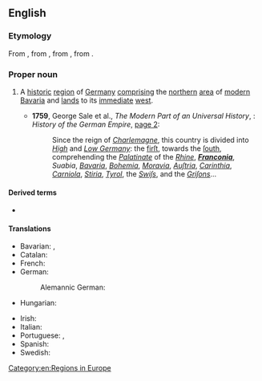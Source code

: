 {{also|Francónia|Francônia}}
==English==
{{wikipedia}}
===Etymology===
From {{der|en|ML.|Franconia}}, from {{m|la|Francus||Frank}}, from {{der|en|frk|*Franko||a Frank}}, from {{der|en|gem-pro|*frankô||}}.

===Proper noun===
{{en-proper noun}}

# {{lb|en|geography|historical}} A [[historic]] [[region]] of [[Germany]] [[comprising]] the [[northern]] [[area]] of [[modern]] [[Bavaria]] and [[land]]s to its [[immediate]] [[west]].
#* '''1759''', George Sale et al., ''The Modern Part of an Universal History'', {{nowrap|volume XXIX}}: ''History of the German Empire'', [http://books.google.com/books?id=dFtjAAAAMAAJ&pg=PA2 page&nbsp;2]:
#*: Since the reign of ''[[Charlemagne]]'', this country is divided into ''[[High Germany|High]]'' and ''[[Low Germany]]'': the [[first|firſt]], towards the [[south|ſouth]], comprehending the ''[[Palatinate]]'' of the ''[[Rhine]]'', '''''[[Franconia]]''''', ''Suabia'', ''[[Bavaria]]'', ''[[Bohemia]]'', ''[[Moravia]]'', ''[[Austria|Auſtria]]'', ''[[Carinthia]]'', ''[[Carniola]]'', ''[[Stiria]]'', ''[[Tyrol]]'', the ''[[Swiss|Swiſs]]'', and the ''[[Grisons|Griſons]]''...

====Derived terms====
* {{l|en|Franconian}}

====Translations====
{{trans-top|region of Germany}}
* Bavarian: {{t|bar|Frankn}}, {{t|bar|Frangn}}
* Catalan: {{t|ca|Francònia|f}}
* French: {{t+|fr|Franconie|f}}
* German: {{t+|de|Franken}}
*: Alemannic German: {{t|gsw|Franke}}
* Hungarian: {{t|hu|Frankföld}}
{{trans-mid}}
* Irish: {{t|ga|Francóin|f|alt=an Fhrancóin}}
* Italian: {{t|it|Franconia|f}}
* Portuguese: {{t|pt|Francónia|f}} {{qualifier|Portugal}}, {{t|pt|Francônia|f}} {{qualifier|Brazil}}
* Spanish: {{t|es|Franconia|f}}
* Swedish: {{t+|sv|Franken|n}}
{{trans-bottom}}

[[Category:en:Regions in Europe]]